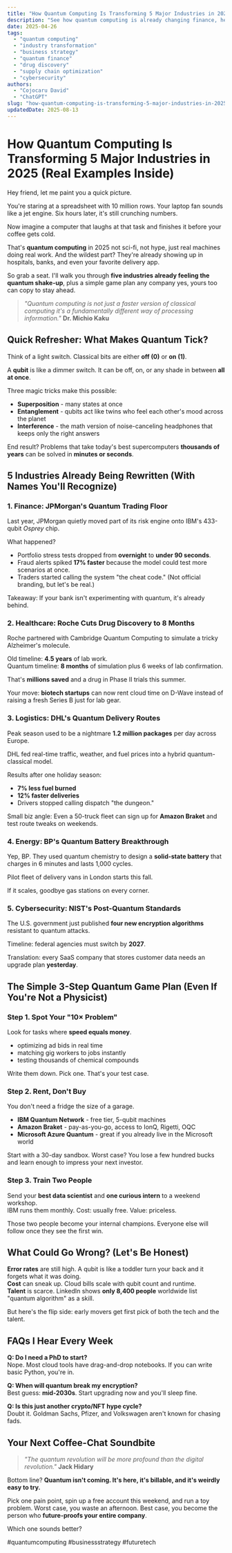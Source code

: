 ```yaml
---
title: "How Quantum Computing Is Transforming 5 Major Industries in 2025 (Real Examples Inside)"
description: "See how quantum computing is already changing finance, healthcare, logistics, energy, and cybersecurity. Learn the 3-step plan any business can use to get ready today."
date: 2025-04-26
tags:
  - "quantum computing"
  - "industry transformation"
  - "business strategy"
  - "quantum finance"
  - "drug discovery"
  - "supply chain optimization"
  - "cybersecurity"
authors:
  - "Cojocaru David"
  - "ChatGPT"
slug: "how-quantum-computing-is-transforming-5-major-industries-in-2025-real-examples-inside"
updatedDate: 2025-08-13
---
```


# How Quantum Computing Is Transforming 5 Major Industries in 2025 (Real Examples Inside)

Hey friend, let me paint you a quick picture.  

You're staring at a spreadsheet with 10 million rows. Your laptop fan sounds like a jet engine. Six hours later, it's still crunching numbers.  

Now imagine a computer that laughs at that task and finishes it before your coffee gets cold.  

That's **quantum computing** in 2025 not sci-fi, not hype, just real machines doing real work. And the wildest part? They're already showing up in hospitals, banks, and even your favorite delivery app.  

So grab a seat. I'll walk you through **five industries already feeling the quantum shake-up**, plus a simple game plan any company yes, yours too can copy to stay ahead.  

> _"Quantum computing is not just a faster version of classical computing it's a fundamentally different way of processing information."_   **Dr. Michio Kaku**

## Quick Refresher: What Makes Quantum Tick?

Think of a light switch. Classical bits are either **off (0)** or **on (1)**.  

A **qubit** is like a dimmer switch. It can be off, on, or any shade in between **all at once**.  

Three magic tricks make this possible:  
- **Superposition** - many states at once  
- **Entanglement** - qubits act like twins who feel each other's mood across the planet  
- **Interference** - the math version of noise-canceling headphones that keeps only the right answers  

End result? Problems that take today's best supercomputers **thousands of years** can be solved in **minutes or seconds**.  

## 5 Industries Already Being Rewritten (With Names You'll Recognize)

### 1. Finance: JPMorgan's Quantum Trading Floor

Last year, JPMorgan quietly moved part of its risk engine onto IBM's 433-qubit *Osprey* chip.  

What happened?  
- Portfolio stress tests dropped from **overnight** to **under 90 seconds**.  
- Fraud alerts spiked **17% faster** because the model could test more scenarios at once.  
- Traders started calling the system "the cheat code." (Not official branding, but let's be real.)  

Takeaway: If your bank isn't experimenting with quantum, it's already behind.

### 2. Healthcare: Roche Cuts Drug Discovery to 8 Months

Roche partnered with Cambridge Quantum Computing to simulate a tricky Alzheimer's molecule.  

Old timeline: **4.5 years** of lab work.  
Quantum timeline: **8 months** of simulation plus 6 weeks of lab confirmation.  

That's **millions saved** and a drug in Phase II trials this summer.  

Your move: **biotech startups** can now rent cloud time on D-Wave instead of raising a fresh Series B just for lab gear.

### 3. Logistics: DHL's Quantum Delivery Routes

Peak season used to be a nightmare **1.2 million packages** per day across Europe.  

DHL fed real-time traffic, weather, and fuel prices into a hybrid quantum-classical model.  

Results after one holiday season:  
- **7% less fuel burned**  
- **12% faster deliveries**  
- Drivers stopped calling dispatch "the dungeon."  

Small biz angle: Even a 50-truck fleet can sign up for **Amazon Braket** and test route tweaks on weekends.

### 4. Energy: BP's Quantum Battery Breakthrough

Yep, BP. They used quantum chemistry to design a **solid-state battery** that charges in 6 minutes and lasts 1,000 cycles.  

Pilot fleet of delivery vans in London starts this fall.  

If it scales, goodbye gas stations on every corner.

### 5. Cybersecurity: NIST's Post-Quantum Standards

The U.S. government just published **four new encryption algorithms** resistant to quantum attacks.  

Timeline: federal agencies must switch by **2027**.  

Translation: every SaaS company that stores customer data needs an upgrade plan **yesterday**.

## The Simple 3-Step Quantum Game Plan (Even If You're Not a Physicist)

### Step 1. Spot Your "10× Problem"

Look for tasks where **speed equals money**.  
- optimizing ad bids in real time  
- matching gig workers to jobs instantly  
- testing thousands of chemical compounds  

Write them down. Pick one. That's your test case.

### Step 2. Rent, Don't Buy

You don't need a fridge the size of a garage.  
- **IBM Quantum Network** - free tier, 5-qubit machines  
- **Amazon Braket** - pay-as-you-go, access to IonQ, Rigetti, OQC  
- **Microsoft Azure Quantum** - great if you already live in the Microsoft world  

Start with a 30-day sandbox. Worst case? You lose a few hundred bucks and learn enough to impress your next investor.

### Step 3. Train Two People

Send your **best data scientist** and **one curious intern** to a weekend workshop.  
IBM runs them monthly. Cost: usually free. Value: priceless.  

Those two people become your internal champions. Everyone else will follow once they see the first win.

## What Could Go Wrong? (Let's Be Honest)

**Error rates** are still high. A qubit is like a toddler turn your back and it forgets what it was doing.  
**Cost** can sneak up. Cloud bills scale with qubit count and runtime.  
**Talent** is scarce. LinkedIn shows **only 8,400 people** worldwide list "quantum algorithm" as a skill.  

But here's the flip side: early movers get first pick of both the tech and the talent.

## FAQs I Hear Every Week

**Q: Do I need a PhD to start?**  
Nope. Most cloud tools have drag-and-drop notebooks. If you can write basic Python, you're in.

**Q: When will quantum break my encryption?**  
Best guess: **mid-2030s**. Start upgrading now and you'll sleep fine.

**Q: Is this just another crypto/NFT hype cycle?**  
Doubt it. Goldman Sachs, Pfizer, and Volkswagen aren't known for chasing fads.

## Your Next Coffee-Chat Soundbite

> *"The quantum revolution will be more profound than the digital revolution."*   **Jack Hidary**

Bottom line? **Quantum isn't coming. It's here, it's billable, and it's weirdly easy to try.**  

Pick one pain point, spin up a free account this weekend, and run a toy problem. Worst case, you waste an afternoon. Best case, you become the person who **future-proofs your entire company**.  

Which one sounds better?

#quantumcomputing #businessstrategy #futuretech